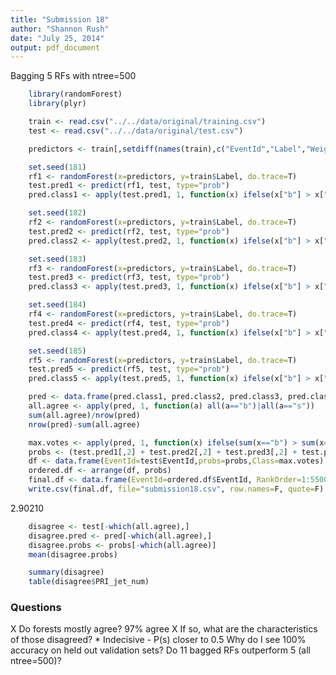```yaml
---
title: "Submission 18"
author: "Shannon Rush"
date: "July 25, 2014"
output: pdf_document
---
```


Bagging 5 RFs with ntree=500
```r
    library(randomForest)
    library(plyr)
```
```r
    train <- read.csv("../../data/original/training.csv")
    test <- read.csv("../../data/original/test.csv")
```
```r
    predictors <- train[,setdiff(names(train),c("EventId","Label","Weight"))]
```
```r
    set.seed(181)
    rf1 <- randomForest(x=predictors, y=train$Label, do.trace=T)
    test.pred1 <- predict(rf1, test, type="prob")
    pred.class1 <- apply(test.pred1, 1, function(x) ifelse(x["b"] > x["s"], "b", "s"))
```
```r
    set.seed(182)
    rf2 <- randomForest(x=predictors, y=train$Label, do.trace=T)
    test.pred2 <- predict(rf2, test, type="prob")
    pred.class2 <- apply(test.pred2, 1, function(x) ifelse(x["b"] > x["s"], "b", "s"))
```
```r
    set.seed(183)
    rf3 <- randomForest(x=predictors, y=train$Label, do.trace=T)
    test.pred3 <- predict(rf3, test, type="prob")
    pred.class3 <- apply(test.pred3, 1, function(x) ifelse(x["b"] > x["s"], "b", "s"))
```
```r
    set.seed(184)
    rf4 <- randomForest(x=predictors, y=train$Label, do.trace=T)
    test.pred4 <- predict(rf4, test, type="prob")
    pred.class4 <- apply(test.pred4, 1, function(x) ifelse(x["b"] > x["s"], "b", "s"))
```
```r
    set.seed(185)
    rf5 <- randomForest(x=predictors, y=train$Label, do.trace=T)
    test.pred5 <- predict(rf5, test, type="prob")
    pred.class5 <- apply(test.pred5, 1, function(x) ifelse(x["b"] > x["s"], "b", "s"))
```
```r
    pred <- data.frame(pred.class1, pred.class2, pred.class3, pred.class4, pred.class5)
    all.agree <- apply(pred, 1, function(a) all(a=="b")|all(a=="s"))
    sum(all.agree)/nrow(pred)
    nrow(pred)-sum(all.agree)
```
```r
    max.votes <- apply(pred, 1, function(x) ifelse(sum(x=="b") > sum(x=="s"), "b", "s"))
    probs <- (test.pred1[,2] + test.pred2[,2] + test.pred3[,2] + test.pred4[,2] + test.pred5[,2])/5
    df <- data.frame(EventId=test$EventId,probs=probs,Class=max.votes)
    ordered.df <- arrange(df, probs)
    final.df <- data.frame(EventId=ordered.df$EventId, RankOrder=1:550000, Class=ordered.df$Class)
    write.csv(final.df, file="submission18.csv", row.names=F, quote=F)
```
2.90210

```r
    disagree <- test[-which(all.agree),]
    disagree.pred <- pred[-which(all.agree),]
    disagree.probs <- probs[-which(all.agree)]
    mean(disagree.probs)
```
```r
    summary(disagree)
    table(disagree$PRI_jet_num)
```




### Questions

X Do forests mostly agree? 97% agree
X If so, what are the characteristics of those disagreed? 
    * Indecisive - P(s) closer to 0.5
Why do I see 100% accuracy on held out validation sets?
Do 11 bagged RFs outperform 5 (all ntree=500)?


